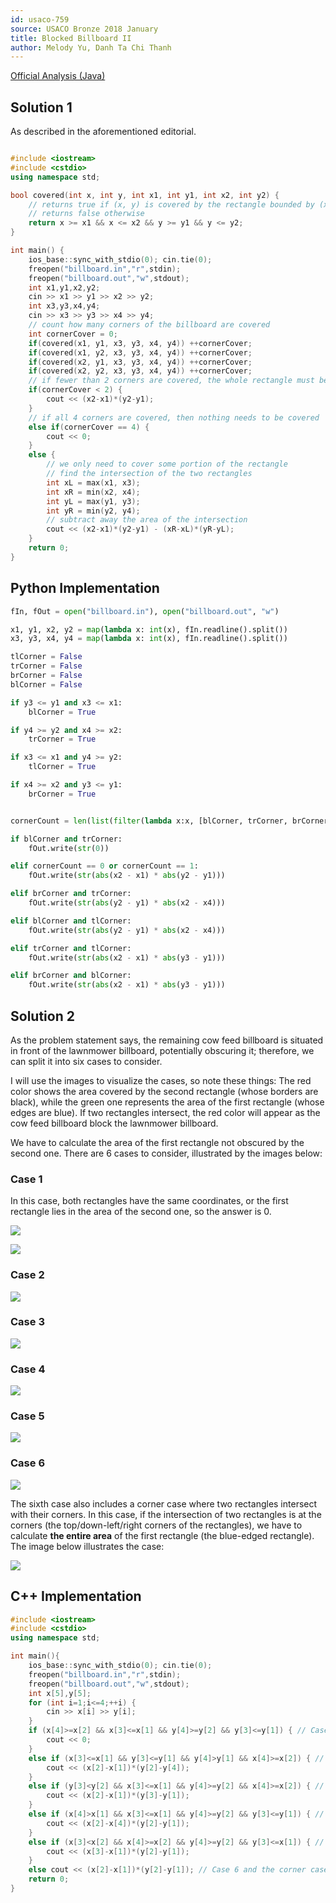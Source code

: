 ---
id: usaco-759
source: USACO Bronze 2018 January
title: Blocked Billboard II
author: Melody Yu, Danh Ta Chi Thanh
---

[Official Analysis (Java)](http://www.usaco.org/current/data/sol_billboard_bronze_jan18.html)

## Solution 1

As described in the aforementioned editorial.

<LanguageSection>

<CPPSection>

```cpp

#include <iostream>
#include <cstdio>
using namespace std;

bool covered(int x, int y, int x1, int y1, int x2, int y2) {
    // returns true if (x, y) is covered by the rectangle bounded by (x1, y1) and (x2, y2)
    // returns false otherwise
    return x >= x1 && x <= x2 && y >= y1 && y <= y2;
}

int main() {
	ios_base::sync_with_stdio(0); cin.tie(0);
	freopen("billboard.in","r",stdin);
	freopen("billboard.out","w",stdout);
	int x1,y1,x2,y2;
	cin >> x1 >> y1 >> x2 >> y2;
	int x3,y3,x4,y4;
	cin >> x3 >> y3 >> x4 >> y4;
	// count how many corners of the billboard are covered
	int cornerCover = 0;
	if(covered(x1, y1, x3, y3, x4, y4)) ++cornerCover;
	if(covered(x1, y2, x3, y3, x4, y4)) ++cornerCover;
	if(covered(x2, y1, x3, y3, x4, y4)) ++cornerCover;
	if(covered(x2, y2, x3, y3, x4, y4)) ++cornerCover;
	// if fewer than 2 corners are covered, the whole rectangle must be covered
	if(cornerCover < 2) {
		cout << (x2-x1)*(y2-y1);
	}
	// if all 4 corners are covered, then nothing needs to be covered
	else if(cornerCover == 4) {
		cout << 0;
	}
	else {
		// we only need to cover some portion of the rectangle
		// find the intersection of the two rectangles
		int xL = max(x1, x3);
		int xR = min(x2, x4);
		int yL = max(y1, y3);
		int yR = min(y2, y4);
		// subtract away the area of the intersection
		cout << (x2-x1)*(y2-y1) - (xR-xL)*(yR-yL);
	}
	return 0;
}

```

</CPPSection>

<PySection>

## Python Implementation

```py
fIn, fOut = open("billboard.in"), open("billboard.out", "w")

x1, y1, x2, y2 = map(lambda x: int(x), fIn.readline().split())
x3, y3, x4, y4 = map(lambda x: int(x), fIn.readline().split())

tlCorner = False
trCorner = False
brCorner = False
blCorner = False

if y3 <= y1 and x3 <= x1:
    blCorner = True

if y4 >= y2 and x4 >= x2:
    trCorner = True

if x3 <= x1 and y4 >= y2:
    tlCorner = True

if x4 >= x2 and y3 <= y1:
    brCorner = True


cornerCount = len(list(filter(lambda x:x, [blCorner, trCorner, brCorner, tlCorner])))

if blCorner and trCorner:
    fOut.write(str(0))

elif cornerCount == 0 or cornerCount == 1:
    fOut.write(str(abs(x2 - x1) * abs(y2 - y1)))

elif brCorner and trCorner:
    fOut.write(str(abs(y2 - y1) * abs(x2 - x4)))

elif blCorner and tlCorner:
    fOut.write(str(abs(y2 - y1) * abs(x2 - x4)))

elif trCorner and tlCorner:
    fOut.write(str(abs(x2 - x1) * abs(y3 - y1)))

elif brCorner and blCorner:
    fOut.write(str(abs(x2 - x1) * abs(y3 - y1)))

```

</PySection>
</LanguageSection>

## Solution 2

As the problem statement says, the remaining cow feed billboard is situated in front of the lawnmower billboard, potentially obscuring it; therefore, we can split it into six cases to consider. 

I will use the images to visualize the cases, so note these things: The red color shows the area covered by the second rectangle (whose borders are black), while the green one represents the area of the first rectangle (whose edges are blue). If two rectangles intersect, the red color will appear as the cow feed billboard block the lawnmower billboard. 

We have to calculate the area of the first rectangle not obscured by the second one. There are 6 cases to consider, illustrated by the images below:

### Case 1

In this case, both rectangles have the same coordinates, or the first rectangle lies in the area of the second one, so the answer is 0. 

![](<USACO-jan18-billboard-bronze/Case_1.1.png>)

![](<USACO-jan18-billboard-bronze/Case_1.2.png>)

### Case 2

![](<USACO-jan18-billboard-bronze/Case_2.png>)

### Case 3

![](<USACO-jan18-billboard-bronze/Case_3.png>)

### Case 4

![](<USACO-jan18-billboard-bronze/Case_4.png>)

### Case 5

![](<USACO-jan18-billboard-bronze/Case_5.png>)

### Case 6

![](<USACO-jan18-billboard-bronze/Case_6.png>)

The sixth case also includes a corner case where two rectangles intersect with their corners. In this case, if the intersection of two rectangles is at the corners (the top/down-left/right corners of the rectangles), we have to calculate **the entire area** of the first rectangle (the blue-edged rectangle). The image below illustrates the case:

![](<USACO-jan18-billboard-bronze/Corner_Case.png>)

<LanguageSection>

<CPPSection>

## C++ Implementation

```cpp
#include <iostream>
#include <cstdio>
using namespace std;

int main(){
	ios_base::sync_with_stdio(0); cin.tie(0);
	freopen("billboard.in","r",stdin);
	freopen("billboard.out","w",stdout);
	int x[5],y[5];
	for (int i=1;i<=4;++i) {
		cin >> x[i] >> y[i];
	} 
	if (x[4]>=x[2] && x[3]<=x[1] && y[4]>=y[2] && y[3]<=y[1]) { // Case 1
		cout << 0;
	}
	else if (x[3]<=x[1] && y[3]<=y[1] && y[4]>y[1] && x[4]>=x[2]) { // Case 2
		cout << (x[2]-x[1])*(y[2]-y[4]);
	}
	else if (y[3]<y[2] && x[3]<=x[1] && y[4]>=y[2] && x[4]>=x[2]) { // Case 3
		cout << (x[2]-x[1])*(y[3]-y[1]);
	}
	else if (x[4]>x[1] && x[3]<=x[1] && y[4]>=y[2] && y[3]<=y[1]) { // Case 4
		cout << (x[2]-x[4])*(y[2]-y[1]);
	}
	else if (x[3]<x[2] && x[4]>=x[2] && y[4]>=y[2] && y[3]<=x[1]) { // Case 5
		cout << (x[3]-x[1])*(y[2]-y[1]);
	}
	else cout << (x[2]-x[1])*(y[2]-y[1]); // Case 6 and the corner case
	return 0;
}
```

</CPPSection>

</LanguageSection>
